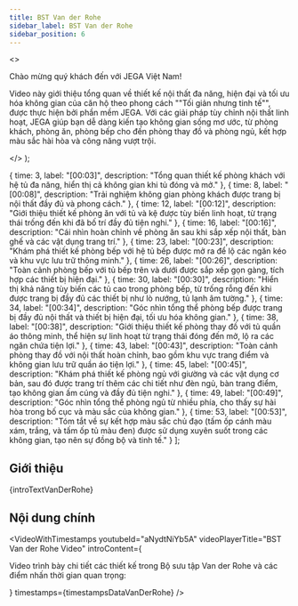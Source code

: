 ```yaml
---
title: BST Van der Rohe
sidebar_label: BST Van der Rohe
sidebar_position: 6
---
```



  <>
    <p>
      Chào mừng quý khách đến với JEGA Việt Nam!
    </p>
    <p>
      Video này giới thiệu tổng quan về thiết kế nội thất đa năng, hiện đại và tối ưu hóa không gian của căn hộ theo phong cách ""Tối giản nhưng tinh tế"", được thực hiện bởi phần mềm JEGA. Với các giải pháp tùy chỉnh nội thất linh hoạt, JEGA giúp bạn dễ dàng kiến tạo không gian sống mơ ước, từ phòng khách, phòng ăn, phòng bếp cho đến phòng thay đồ và phòng ngủ, kết hợp màu sắc hài hòa và công năng vượt trội.
    </p>
  </>
);

  { time: 3, label: "[00:03]", description: "Tổng quan thiết kế phòng khách với hệ tủ đa năng, hiển thị cả không gian khi tủ đóng và mở." },
  { time: 8, label: "[00:08]", description: "Trải nghiệm không gian phòng khách được trang bị nội thất đầy đủ và phong cách." },
  { time: 12, label: "[00:12]", description: "Giới thiệu thiết kế phòng ăn với tủ và kệ được tùy biến linh hoạt, từ trạng thái trống đến khi đã bố trí đầy đủ tiện nghi." },
  { time: 16, label: "[00:16]", description: "Cái nhìn hoàn chỉnh về phòng ăn sau khi sắp xếp nội thất, bàn ghế và các vật dụng trang trí." },
  { time: 23, label: "[00:23]", description: "Khám phá thiết kế phòng bếp với hệ tủ bếp được mở ra để lộ các ngăn kéo và khu vực lưu trữ thông minh." },
  { time: 26, label: "[00:26]", description: "Toàn cảnh phòng bếp với tủ bếp trên và dưới được sắp xếp gọn gàng, tích hợp các thiết bị hiện đại." },
  { time: 30, label: "[00:30]", description: "Hiển thị khả năng tùy biến các tủ cao trong phòng bếp, từ trống rỗng đến khi được trang bị đầy đủ các thiết bị như lò nướng, tủ lạnh âm tường." },
  { time: 34, label: "[00:34]", description: "Góc nhìn tổng thể phòng bếp được trang bị đầy đủ nội thất và thiết bị hiện đại, tối ưu hóa không gian." },
  { time: 38, label: "[00:38]", description: "Giới thiệu thiết kế phòng thay đồ với tủ quần áo thông minh, thể hiện sự linh hoạt từ trạng thái đóng đến mở, lộ ra các ngăn chứa tiện lợi." },
  { time: 43, label: "[00:43]", description: "Toàn cảnh phòng thay đồ với nội thất hoàn chỉnh, bao gồm khu vực trang điểm và không gian lưu trữ quần áo tiện lợi." },
  { time: 45, label: "[00:45]", description: "Khám phá thiết kế phòng ngủ với giường và các vật dụng cơ bản, sau đó được trang trí thêm các chi tiết như đèn ngủ, bàn trang điểm, tạo không gian ấm cúng và đầy đủ tiện nghi." },
  { time: 49, label: "[00:49]", description: "Góc nhìn tổng thể phòng ngủ từ nhiều phía, cho thấy sự hài hòa trong bố cục và màu sắc của không gian." },
  { time: 53, label: "[00:53]", description: "Tóm tắt về sự kết hợp màu sắc chủ đạo (tấm ốp cánh màu xám, trắng, và tấm ốp tủ màu đen) được sử dụng xuyên suốt trong các không gian, tạo nên sự đồng bộ và tinh tế." }
];

## Giới thiệu

{introTextVanDerRohe}

## Nội dung chính

<VideoWithTimestamps
  youtubeId="aNydtNiYb5A"
  videoPlayerTitle="BST Van der Rohe Video"
  introContent={<p>Video trình bày chi tiết các thiết kế trong Bộ sưu tập Van der Rohe và các điểm nhấn thời gian quan trọng:</p>}
  timestamps={timestampsDataVanDerRohe}
/>
